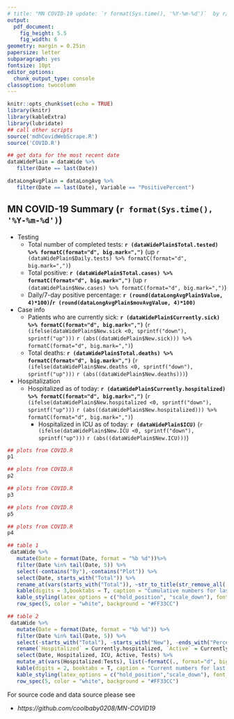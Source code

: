 ```yaml
---
# title: "MN COVID-19 update: `r format(Sys.time(), '%Y-%m-%d')`  by r/coolbaby0208"
output: 
  pdf_document:
    fig_height: 5.5
    fig_width: 6
geometry: margin = 0.25in
papersize: letter
subparagraph: yes
fontsize: 10pt
editor_options: 
  chunk_output_type: console
classoption: twocolumn
---
```


```r
knitr::opts_chunk$set(echo = TRUE)
library(knitr)
library(kableExtra)
library(lubridate)
## call other scripts
source('mdhCovidWebScrape.R')
source('COVID.R')

## get data for the most recent date
dataWidePlain = dataWide %>% 
   filter(Date == last(Date))

dataLongAvgPlain = dataLongAvg %>% 
   filter(Date == last(Date), Variable == "PositivePercent")
```

## MN COVID-19 Summary (`r format(Sys.time(), '%Y-%m-%d')`)
* Testing
  + Total number of completed tests: **`r (dataWidePlain$Total.tested) %>% formatC(format="d", big.mark=",")`** (up `r (dataWidePlain$Daily.tests) %>% formatC(format="d", big.mark=",")`)
  + Total positive: **`r (dataWidePlain$Total.cases) %>% formatC(format="d", big.mark=",")`** (up `r (dataWidePlain$New.cases) %>% formatC(format="d", big.mark=",")`)
  + Daily/7-day positive percentage: **`r (round(dataLongAvgPlain$Value, 4)*100)`/`r (round(dataLongAvgPlain$movAvgValue, 4)*100)`**
* Case info   
  + Patients who are currently sick: **`r (dataWidePlain$Currently.sick) %>% formatC(format="d", big.mark=",")`** (`r (ifelse(dataWidePlain$New.sick <0, sprintf("down"), sprintf("up")))` `r (abs((dataWidePlain$New.sick))) %>% formatC(format="d", big.mark=",")`)
  + Total deaths: **`r (dataWidePlain$Total.deaths) %>% formatC(format="d", big.mark=",")`** (`r (ifelse(dataWidePlain$New.deaths <0, sprintf("down"), sprintf("up")))` `r (abs((dataWidePlain$New.deaths)))`)
 - Hospitalization   
   - Hospitalized as of today: **`r (dataWidePlain$Currently.hospitalized) %>% formatC(format="d", big.mark=",")`** (`r (ifelse(dataWidePlain$New.hospitalized <0, sprintf("down"), sprintf("up")))` `r (abs((dataWidePlain$New.hospitalized))) %>% formatC(format="d", big.mark=",")`)
     - Hospitalized in ICU as of today: **`r (dataWidePlain$ICU)`** (`r (ifelse(dataWidePlain$New.ICU <0, sprintf("down"), sprintf("up")))` `r (abs((dataWidePlain$New.ICU)))`)

```r
## plots from COVID.R
p1
```


```r
## plots from COVID.R
p2
```

   
```r
## plots from COVID.R
p3
```

```r
## plots from COVID.R
p5
```


```r
## plots from COVID.R
p4
```

```r
## table 1
 dataWide %>% 
   mutate(Date = format(Date, format = "%b %d"))%>% 
   filter(Date %in% tail(Date, 5)) %>%
   select(-contains("By"),-contains("Plot")) %>% 
   select(Date, starts_with("Total")) %>%
   rename_at(vars(starts_with("Total")), ~str_to_title(str_remove_all(.,"Total."))) %>%
   kable(digits = 3,booktabs = T, caption = "Cumulative numbers for last 5 days",align = "c") %>%
   kable_styling(latex_options = c("hold_position", "scale_down"), font_size = 9) %>% 
   row_spec(5, color = "white", background = "#FF33CC") 
```

```r
## table 2
 dataWide %>%
   mutate(Date = format(Date, format = "%b %d")) %>% 
   filter(Date %in% tail(Date, 5)) %>%
   select(-starts_with("Total"), -starts_with("New"), -ends_with("Percent"), Daily.tests) %>% 
   rename(`Hospitalized` = Currently.hospitalized, `Active` = Currently.sick, `ICU` = ICU, `Tests` = Daily.tests) %>%
   select(Date, Hospitalized, ICU, Active, Tests) %>% 
   mutate_at(vars(Hospitalized:Tests), list(~formatC(., format="d", big.mark=","))) %>%
   kable(digits = 2, booktabs = T, caption = "Current numbers for last 5 days", align = "c") %>%
   kable_styling(latex_options = c("hold_position","scale_down"), font_size = 9) %>% 
   row_spec(5, color = "white", background = "#FF33CC") 
```
For source code and data source please see 

* *https://github.com/coolbaby0208/MN-COVID19*

